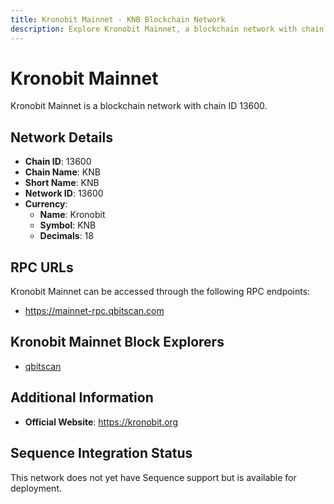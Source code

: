 ```yaml
--- 
title: Kronobit Mainnet - KNB Blockchain Network
description: Explore Kronobit Mainnet, a blockchain network with chain ID 13600. Learn about its native currency, Kronobit, and how to interact with the network.
---
```


# Kronobit Mainnet

Kronobit Mainnet is a blockchain network with chain ID 13600.

## Network Details

- **Chain ID**: 13600
- **Chain Name**: KNB
- **Short Name**: KNB
- **Network ID**: 13600
- **Currency**: 
  - **Name**: Kronobit
  - **Symbol**: KNB
  - **Decimals**: 18

## RPC URLs

Kronobit Mainnet can be accessed through the following RPC endpoints:

- https://mainnet-rpc.qbitscan.com

## Kronobit Mainnet Block Explorers

- [qbitscan](https://explorer.qbitscan.com)

## Additional Information

- **Official Website**: https://kronobit.org

## Sequence Integration Status

This network does not yet have Sequence support but is available for deployment.
